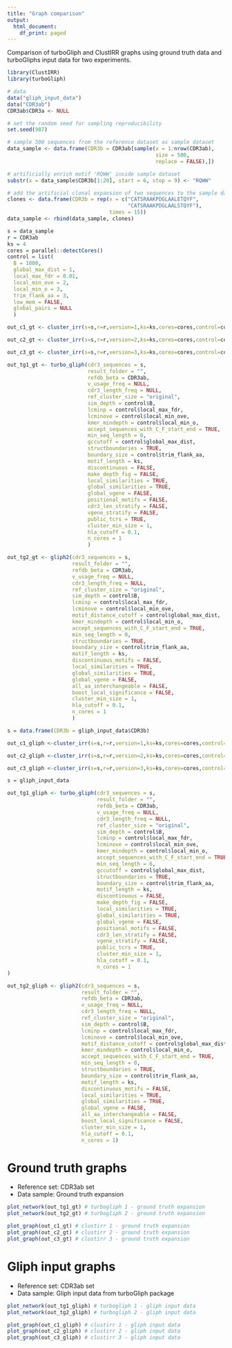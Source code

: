 ```yaml
---
title: "Graph comparison"
output:
  html_document:
    df_print: paged
---
```


Comparison of turboGliph and ClustIRR graphs using ground truth data and
turboGliphs input data for two experiments.

```r
library(ClustIRR)
library(turboGliph)
```


```r
# data
data("gliph_input_data")
data("CDR3ab")
CDR3ab$CDR3a <- NULL

# set the random seed for sampling reproducibility
set.seed(987)

# sample 500 sequences from the reference dataset as sample dataset
data_sample <- data.frame(CDR3b = CDR3ab[sample(x = 1:nrow(CDR3ab), 
                                                size = 500, 
                                                replace = FALSE),])

# artificially enrich motif 'RQWW' inside sample dataset
substr(x = data_sample$CDR3b[1:20], start = 6, stop = 9) <- "RQWW"

# add the artificial clonal expansion of two sequences to the sample dataset
clones <- data.frame(CDR3b = rep(x = c("CATSRAAKPDGLAALETQYF",
                                       "CATSRAAKPDGLAALSTQYF"),
                                 times = 15))
data_sample <- rbind(data_sample, clones)

```

```r
s = data_sample
r = CDR3ab
ks = 4
cores = parallel::detectCores()
control = list(
  B = 1000,
  global_max_dist = 1,
  local_max_fdr = 0.01,
  local_min_ove = 2,
  local_min_o = 3,
  trim_flank_aa = 3,
  low_mem = FALSE,
  global_pairs = NULL
  )
```

```r
out_c1_gt <- cluster_irr(s=s,r=r,version=1,ks=ks,cores=cores,control=control)
```

```r
out_c2_gt <- cluster_irr(s=s,r=r,version=2,ks=ks,cores=cores,control=control)
```

```r
out_c3_gt <- cluster_irr(s=s,r=r,version=3,ks=ks,cores=cores,control=control)
```


```r
out_tg1_gt <- turbo_gliph(cdr3_sequences = s,
                          result_folder = "",
                          refdb_beta = CDR3ab,
                          v_usage_freq = NULL,
                          cdr3_length_freq = NULL,
                          ref_cluster_size = "original",
                          sim_depth = control$B,
                          lcminp = control$local_max_fdr,
                          lcminove = control$local_min_ove,
                          kmer_mindepth = control$local_min_o,
                          accept_sequences_with_C_F_start_end = TRUE,
                          min_seq_length = 6,
                          gccutoff = control$global_max_dist,
                          structboundaries = TRUE,
                          boundary_size = control$trim_flank_aa,
                          motif_length = ks,
                          discontinuous = FALSE,
                          make_depth_fig = FALSE,
                          local_similarities = TRUE,
                          global_similarities = TRUE,
                          global_vgene = FALSE,
                          positional_motifs = FALSE,
                          cdr3_len_stratify = FALSE,
                          vgene_stratify = FALSE,
                          public_tcrs = TRUE,
                          cluster_min_size = 1,
                          hla_cutoff = 0.1,
                          n_cores = 1
                          )
```

```r
out_tg2_gt <- gliph2(cdr3_sequences = s,
                     result_folder = "",
                     refdb_beta = CDR3ab,
                     v_usage_freq = NULL,
                     cdr3_length_freq = NULL,
                     ref_cluster_size = "original",
                     sim_depth = control$B,
                     lcminp = control$local_max_fdr,
                     lcminove = control$local_min_ove,
                     motif_distance_cutoff = control$global_max_dist,
                     kmer_mindepth = control$local_min_o,
                     accept_sequences_with_C_F_start_end = TRUE,
                     min_seq_length = 0,
                     structboundaries = TRUE,
                     boundary_size = control$trim_flank_aa,
                     motif_length = ks,
                     discontinuous_motifs = FALSE,
                     local_similarities = TRUE,
                     global_similarities = TRUE,
                     global_vgene = FALSE,
                     all_aa_interchangeable = FALSE,
                     boost_local_significance = FALSE,
                     cluster_min_size = 1,
                     hla_cutoff = 0.1,
                     n_cores = 1
                     )
```


```r
s = data.frame(CDR3b = gliph_input_data$CDR3b)

out_c1_gliph <-cluster_irr(s=s,r=r,version=1,ks=ks,cores=cores,control=control)
```

```r
out_c2_gliph <-cluster_irr(s=s,r=r,version=2,ks=ks,cores=cores,control=control)
```

```r
out_c3_gliph <-cluster_irr(s=s,r=r,version=3,ks=ks,cores=cores,control=control)
```


```r
s = gliph_input_data

out_tg1_gliph <- turbo_gliph(cdr3_sequences = s,
                             result_folder = "",
                             refdb_beta = CDR3ab,
                             v_usage_freq = NULL,
                             cdr3_length_freq = NULL,
                             ref_cluster_size = "original",
                             sim_depth = control$B,
                             lcminp = control$local_max_fdr,
                             lcminove = control$local_min_ove,
                             kmer_mindepth = control$local_min_o,
                             accept_sequences_with_C_F_start_end = TRUE,
                             min_seq_length = 6,
                             gccutoff = control$global_max_dist,
                             structboundaries = TRUE,
                             boundary_size = control$trim_flank_aa,
                             motif_length = ks,
                             discontinuous = FALSE,
                             make_depth_fig = FALSE,
                             local_similarities = TRUE,
                             global_similarities = TRUE,
                             global_vgene = FALSE,
                             positional_motifs = FALSE,
                             cdr3_len_stratify = FALSE,
                             vgene_stratify = FALSE,
                             public_tcrs = TRUE,
                             cluster_min_size = 1,
                             hla_cutoff = 0.1,
                             n_cores = 1
)
```


```r
out_tg2_gliph <- gliph2(cdr3_sequences = s,
                        result_folder = "",
                        refdb_beta = CDR3ab,
                        v_usage_freq = NULL,
                        cdr3_length_freq = NULL,
                        ref_cluster_size = "original",
                        sim_depth = control$B,
                        lcminp = control$local_max_fdr,
                        lcminove = control$local_min_ove,
                        motif_distance_cutoff = control$global_max_dist,
                        kmer_mindepth = control$local_min_o,
                        accept_sequences_with_C_F_start_end = TRUE,
                        min_seq_length = 0,
                        structboundaries = TRUE,
                        boundary_size = control$trim_flank_aa,
                        motif_length = ks,
                        discontinuous_motifs = FALSE,
                        local_similarities = TRUE,
                        global_similarities = TRUE,
                        global_vgene = FALSE,
                        all_aa_interchangeable = FALSE,
                        boost_local_significance = FALSE,
                        cluster_min_size = 1,
                        hla_cutoff = 0.1,
                        n_cores = 1)

```


# Ground truth graphs

* Reference set: CDR3ab set
* Data sample: Ground truth expansion

```r
plot_network(out_tg1_gt) # turbogliph 1 - ground truth expansion
plot_network(out_tg2_gt) # turbogliph 2 - ground truth expansion

plot_graph(out_c1_gt) # clustirr 1 - ground truth expansion
plot_graph(out_c2_gt) # clustirr 2 - ground truth expansion
plot_graph(out_c3_gt) # clustirr 3 - ground truth expansion

```



# Gliph input graphs

* Reference set: CDR3ab set
* Data sample: Gliph input data from turboGliph package

```r
plot_network(out_tg1_gliph) # turbogliph 1 - gliph input data
plot_network(out_tg2_gliph) # turbogliph 2 - gliph input data

plot_graph(out_c1_gliph) # clustirr 1 - gliph input data
plot_graph(out_c2_gliph) # clustirr 2 - gliph input data
plot_graph(out_c3_gliph) # clustirr 3 - gliph input data

```